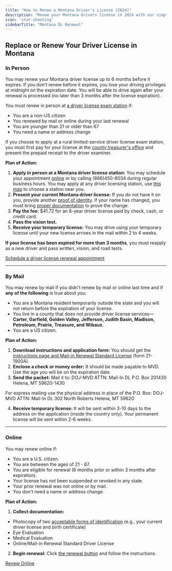 ```yaml
---
title: "How to Renew a Montana Driver's License [2024]"
description: "Renew your Montana drivers license in 2024 with our simple, step-by-step guide. Find all the necessary requirements, forms, fees, and online renewal options to ensure a hassle-free experience. Stay legal and avoid fines - start your renewal process now!"
icon: 'star-shooting'
sidebarTitle: "Montana DL Renewal"
---
```


## Replace or Renew Your Driver License in Montana

### In Person

You may renew your Montana driver license up to 6 months before it expires. If you don't renew before it expires, you lose your driving privileges at midnight on the expiration date. You will be able to drive again after your renewal is processed (no later than 3 months after the license expiration).

You must renew in person at [a driver license exam station](https://driving-tests.org/dmv-near-me/) if:
- You are a non-US citizen
- You renewed by mail or online during your last renewal
- You are younger than 21 or older than 67
- You need a name or address change

If you choose to apply at a rural limited-service driver license exam station, you must first pay for your license at the [county treasurer's office](https://dojmt.gov/driving/county-treasurer-motor-vehicle-offices/) and present the prepaid receipt to the driver examiner.

**Plan of Action:**
1. **Apply in person at a Montana driver license station:** You may schedule your appointment [online](https://dojmt.gov/driving/appointments/) or by calling (866)450-8034 during regular business hours. You may apply at any driver licensing station, use [this map](https://driving-tests.org/dmv-near-me/) to choose a station near you.
2. **Present your current Montana driver license:** If you do not have it on you, provide another [proof of identity](https://dojmt.gov/driving/required-docs/#proof-identity). If your name has changed, you must bring [proper documentation](https://dojmt.gov/driving/required-docs/#name-change) to prove the change.
3. **Pay the fee:** $41.72 for an 8-year driver license paid by check, cash, or credit card.
4. **Pass the vision test.**
5. **Receive your temporary license:** You may drive using your temporary license until your new license arrives in the mail within 2 to 4 weeks.

**If your license has been expired for more than 3 months**, you must reapply as a new driver and pass written, vision, and road tests.

[Schedule a driver license renewal appointment](https://dojmt.gov/driving/appointments/)

---

### By Mail

You may renew by mail if you didn't renew by mail or online last time and if **any of the following** is true about you:
- You are a Montana resident temporarily outside the state and you will not return before the expiration of your license.
- You live in a county that does not provide driver license services—**Carter, Garfield, Golden Valley, Jefferson, Judith Basin, Madison, Petroleum, Prairie, Treasure, and Wibaux**.
- You are a US citizen.

**Plan of Action:**
1. **Download instructions and application form:** You should get the [instructions page and Mail-in Renewal Standard License](https://dojmt.gov/driving/driver-licensing-forms/#446-mail-in-standard-driver-license-forms) (form 21-1900A).
2. **Enclose a check or money order:** It should be made payable to MVD. Use the age you will be on the expiration date.
3. **Send the packet:** Mail it to:
DOJ-MVD ATTN: Mail-In DL P.O. Box 201430 Helena, MT 59620-1430

For express mailing use the physical address in place of the P.O. Box:
DOJ-MVD ATTN: Mail-In DL 302 North Roberts Helena, MT 59620

4. **Receive temporary license:** It will be sent within 3-10 days to the address on the application (inside the country only). Your permanent license will be sent within 2-6 weeks.

---

### Online

You may renew online if:
- You are a U.S. citizen.
- You are between the ages of 21 - 67.
- You are eligible for renewal (6 months prior or within 3 months after expiration).
- Your license has not been suspended or revoked in any state.
- Your prior renewal was not online or by mail.
- You don't need a name or address change.

**Plan of Action:**
1. **Collect documentation:**
- Photocopy of two [acceptable forms of identification](https://dojmt.gov/driving/required-docs/#proof-identity) (e.g., your current driver license and birth certificate)
- Eye Evaluation
- Medical Evaluation
- Online/Mail-in Renewal Standard Driver License
2. **Begin renewal:** Click [the renewal button](https://app.mt.gov/DriverLicense/) and follow the instructions.

[Renew Online](https://app.mt.gov/DriverLicense/)